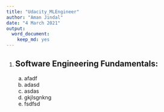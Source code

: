 ```yaml
---
title: "Udacity_MLEngineer"
author: "Aman Jindal"
date: "4 March 2021"
output: 
  word_document: 
    keep_md: yes
---
```


1. ## Software Engineering Fundamentals:
    a. afadf 
    b. adasd
    c. asdas
    d. gkjlsgnkng
    e. fsdfsd
